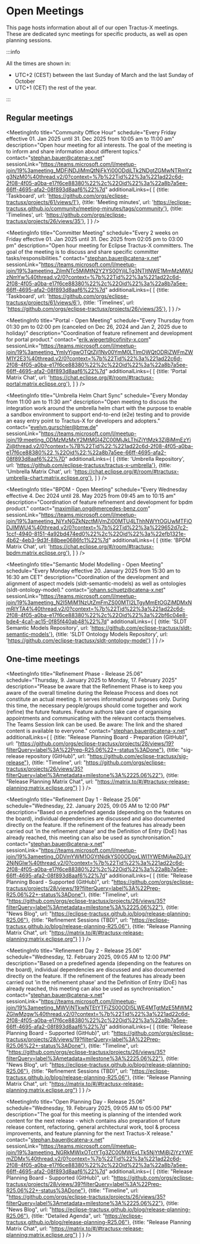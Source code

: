 
# Open Meetings

This page hosts information about all of our open Tractus-X meetings.
These are dedicated sync meetings for specific products, as well as open planning sessions.

:::info

All the times are shown in:
- UTC+2 (CEST) between the last Sunday of March and the last Sunday of October
- UTC+1 (CET) the rest of the year.

:::

## Regular meetings

<MeetingInfo title="Identity Hub - Open Meeting"
             schedule="Bi-weekly on Tuesday (in even weeks) from 09:35 am to 10:30 am"
             description="Open meeting to align and coordinate development of the Identity Hub in Tractus-X."
             contact="marcel.ruland@cofinity-x.com"
             sessionLink="https://teams.microsoft.com/l/meetup-join/19%3ameeting_ODA1N2ExNTktNDFmZi00ODQ5LWE2OTctZTAzNDJkMDA5ZTlh%40thread.v2/0?context=%7b%22Tid%22%3a%2220185250-6c9a-44a7-a177-8af209dbbd71%22%2c%22Oid%22%3a%22d0878ee8-8a41-4c3d-8ae0-c04499bedadc%22%7d"
/>

<MeetingInfo title="EDC Weekly | Extended"
             schedule="Every Tuesday from 10:30 am to 11:00 am"
             description="Open house meeting to support with anything EDC related. You have questions about EDC, problems running/ configuring EDC in your environment or want to know what´s next in EDC and when to expect? This is the place to ask all these questions."
             contact="lars.blaumeiser@cofinity-x.com"
             sessionLink="https://eclipse.zoom.us/j/85945828202?pwd=YODkCen20BOQV9WNJEeNFM8zaOlxo9.1"
/>

<MeetingInfo title="Community Office Hour"
             schedule="Every Friday effective 01. Jan 2025 until 31. Dec 2025 from 10:05 am to 11:00 am"
             description="Open hour meeting for all interests. The goal of the meeting is to inform and share information about different topics."
             contact="stephan.bauer@catena-x.net"
             sessionLink="https://teams.microsoft.com/l/meetup-join/19%3ameeting_MDFiNDJjMmQtNjFkYi00ODdjLTk2NDgtZGMwNTRmYzg3NzM0%40thread.v2/0?context=%7b%22Tid%22%3a%221ad22c6d-2f08-4f05-a0ba-e17f6ce88380%22%2c%22Oid%22%3a%22a8b7a5ee-66ff-4695-afa2-08f893d8aaf6%22%7d"
             additionalLinks={
                [
                    {title: 'Taskboard', url: 'https://github.com/orgs/eclipse-tractusx/projects/61/views/1'},
                    {title: 'Meeting minutes', url: 'https://eclipse-tractusx.github.io/community/meeting-minutes/tags/community'},
                    {title: 'Timelines', url: 'https://github.com/orgs/eclipse-tractusx/projects/26/views/35'},
                ]
             }
/>

<MeetingInfo title="NewJoiner - Office Hour"
             schedule="No dedicated schedule - session needs to be requested"
             description="Are you new to Eclipse Tractus-X and looking for your first insights? Join our New Joiner Session to learn the essentials about the project, how to get started, and how you can contribute. This session is designed to help new members understand the key aspects of Eclipse Tractus-X. If you’re interested in joining, please contact Stephan Bauer."
             contact="stephan.bauer@catena-x.net"
             sessionLink="https://teams.microsoft.com/l/meetup-join/19%3ameeting_ZjAzYzVjZGEtZjEwNC00NDI5LWEwODEtN2RhNmI0NDEzNTI2%40thread.v2/0?context=%7b%22Tid%22%3a%221ad22c6d-2f08-4f05-a0ba-e17f6ce88380%22%2c%22Oid%22%3a%22a8b7a5ee-66ff-4695-afa2-08f893d8aaf6%22%7d"
/>

<MeetingInfo title="Committer Meeting"
             schedule="Every 2 weeks on Friday effective 01. Jan 2025 until 31. Dec 2025 from 02:05 pm to 03:00 pm"
             description="Open hour meeting for Eclipse Tractus-X committers. The goal of the meeting is to discuss and share specific committer tasks/responsibilities."
             contact="stephan.bauer@catena-x.net"
             sessionLink="https://teams.microsoft.com/l/meetup-join/19%3ameeting_ZjlmNTc5MjMtN2Y2YS00YjliLTg3NTItNWE1MmMzMWUzNmYw%40thread.v2/0?context=%7b%22Tid%22%3a%221ad22c6d-2f08-4f05-a0ba-e17f6ce88380%22%2c%22Oid%22%3a%22a8b7a5ee-66ff-4695-afa2-08f893d8aaf6%22%7d"
             additionalLinks={
                [
                    {title: 'Taskboard', url: 'https://github.com/orgs/eclipse-tractusx/projects/61/views/6'},
                    {title: 'Timelines', url: 'https://github.com/orgs/eclipse-tractusx/projects/26/views/35'},
                ]
             }
/>

<MeetingInfo title="Portal - Open Meeting"
             schedule="Every Thursday from 01:30 pm to 02:00 pm (canceled on Dec 26, 2024 and Jan 2, 2025 due to holiday)"
             description="Coordination of feature refinement and development for portal product."
             contact="erik.wiegert@cofinity-x.com"
             sessionLink="https://teams.microsoft.com/l/meetup-join/19%3ameeting_YmIyYjgwOTQtZjI1Ny00YmM0LTlmOWQtODRjZWFmZWM1Y2E3%40thread.v2/0?context=%7b%22Tid%22%3a%221ad22c6d-2f08-4f05-a0ba-e17f6ce88380%22%2c%22Oid%22%3a%22a8b7a5ee-66ff-4695-afa2-08f893d8aaf6%22%7d"
             additionalLinks={
                [
                    {title: 'Portal Matrix Chat', url: 'https://chat.eclipse.org/#/room/#tractusx-portal:matrix.eclipse.org'},
                ]
             }
/>

<MeetingInfo title="Umbrella Helm Chart Sync"
             schedule="Every Monday from 11:00 am to 11:30 am"
             description="Open meeting to discuss the integration work around the umbrella helm chart with the purpose to enable a sandbox environment to support end-to-end (e2e) testing and to provide an easy entry point to Tractus-X for developers and adopters."
             contact="evelyn.gurschler@bmw.de"
             sessionLink="https://teams.microsoft.com/l/meetup-join/19:meeting_ODMzMzMxY2MtMGI4ZC00MjJkLThjZjYtMzk3ZjBjMmEzYjZj@thread.v2/0?context=%7B%22Tid%22:%221ad22c6d-2f08-4f05-a0ba-e17f6ce88380%22,%22Oid%22:%22a8b7a5ee-66ff-4695-afa2-08f893d8aaf6%22%7D"
             additionalLinks={
                [
                    {title: 'Umbrella Repository', url: 'https://github.com/eclipse-tractusx/tractus-x-umbrella'},
                    {title: 'Umbrella Matrix Chat', url: 'https://chat.eclipse.org/#/room/#tractusx-umbrella-chart:matrix.eclipse.org'},
                ]
             }
/>

<MeetingInfo title="BPDM - Open Meeting"
             schedule="Every Wednesday effective 4. Dec 2024 until 28. May 2025 from 09:45 am to 10:15 am"
             description="Coordination of feature refinement and development for bpdm product."
             contact="maximilian.ong@mercedes-benz.com"
             sessionLink="https://teams.microsoft.com/l/meetup-join/19%3ameeting_NjYxNGZkNzctMjVmZi00MTU4LThhNWYtOGUwMTFiODJlMWU4%40thread.v2/0?context=%7b%22Tid%22%3a%229652d7c2-1ccf-4940-8151-4a92bd474ed0%22%2c%22Oid%22%3a%22efb1321e-4b62-4eb3-9d3f-88bee0686fc1%22%7d"
             additionalLinks={
                [
                    {title: 'BPDM Matrix Chat', url: 'https://chat.eclipse.org/#/room/#tractusx-bpdm:matrix.eclipse.org'},
                ]
             }
/>

<MeetingInfo title="Semantic Model Modelling - Open Meeting"
             schedule="Every Monday effective 20. January 2025 from 15:30 am to 16:30 am CET"
             description="Coordination of the development and alignment of aspect models (sldt-semantic-models) as well as ontologies (sldt-ontology-model)."
             contact="johann.schuetz@catena-x.net"
             sessionLink="https://teams.microsoft.com/l/meetup-join/19%3ameeting_N2I5MjM1NzUtZmFmZS00MTI2LTgyMmEtOGZiMDMxNmRlYTA4%40thread.v2/0?context=%7b%22Tid%22%3a%221ad22c6d-2f08-4f05-a0ba-e17f6ce88380%22%2c%22Oid%22%3a%22bf6c04e8-bde4-4ca1-ac15-0f85f440ab48%22%7d"
             additionalLinks={
                [
                    {title: 'SLDT Semantic Models Repository', url: 'https://github.com/eclipse-tractusx/sldt-semantic-models'},
                    {title: 'SLDT Ontology Models Repository', url: 'https://github.com/eclipse-tractusx/sldt-ontology-model'}
                ]
             }
/>

## One-time meetings

<MeetingInfo title="Refinement Phase - Release 25.06"
             schedule="Thursday, 9. January 2025 to Monday, 17. February 2025"
             description="Please be aware that the Refinement Phase is to keep you aware of the overall timeline during the Release Process and does not constitute an actual meeting. It serves informational purposes only. During this time, the necessary people/groups should come together and work (refine) the future features. Feature authors take care of organising appointments and communicating with the relevant contacts themselves. The Teams Session link can be used. Be aware: The link and the shared content is available to everyone."
             contact="stephan.bauer@catena-x.net"
             additionalLinks={
                 [
                     {title: "Release Planning Board - Preparation (GitHub)", url: "https://github.com/orgs/eclipse-tractusx/projects/28/views/19?filterQuery=label%3A%22Prep-R25.06%22+-status%3ADone"},
                     {title: "sig-release repository (GitHub)", url: "https://github.com/eclipse-tractusx/sig-release"},
                     {title: "Timeline", url: "https://github.com/orgs/eclipse-tractusx/projects/26/views/35?filterQuery=label%3Ametadata+milestone%3A%2225.06%22"},
                     {title: "Release Planning Matrix Chat", url: "https://matrix.to/#/#tractusx-release-planning:matrix.eclipse.org"}
                 ]
             }
/>

<MeetingInfo title="Refinement Day 1 - Release 25.06"
             schedule="Wednesday, 22. January 2025, 09:05 AM to 12:00 PM"
             description="Based on a predefined agenda (depending on the features on the board), individual dependencies are discussed and also documented directly on the feature. If the refinement of the features has already been carried out 'in the refinement phase' and the Definition of Entry (DoE) has already reached, this meeting can also be used as synchronisation."
             contact="stephan.bauer@catena-x.net"
             sessionLink="https://teams.microsoft.com/l/meetup-join/19%3ameeting_ODVmYWM1OGYtNjdkYS00ODgxLWI1YWEtMjAwZGJjY2NjNGIw%40thread.v2/0?context=%7b%22Tid%22%3a%221ad22c6d-2f08-4f05-a0ba-e17f6ce88380%22%2c%22Oid%22%3a%22a8b7a5ee-66ff-4695-afa2-08f893d8aaf6%22%7d"
             additionalLinks={
                 [
                     {title: "Release Planning Board - Supported (GitHub)", url: "https://github.com/orgs/eclipse-tractusx/projects/28/views/19?filterQuery=label%3A%22Prep-R25.06%22+-status%3ADone"},
                     {title: "Timeline", url: "https://github.com/orgs/eclipse-tractusx/projects/26/views/35?filterQuery=label%3Ametadata+milestone%3A%2225.06%22"},
                     {title: "News Blog", url: "https://eclipse-tractusx.github.io/blog/release-planning-R25.06"},
                     {title: "Refinement Sessions (TBD)", url: "https://eclipse-tractusx.github.io/blog/release-planning-R25.06"},
                     {title: "Release Planning Matrix Chat", url: "https://matrix.to/#/#tractusx-release-planning:matrix.eclipse.org"}
                 ]
             }
/>

<MeetingInfo title="Refinement Day 2 - Release 25.06"
             schedule="Wednesday, 12. February 2025, 09:05 AM to 12:00 PM"
             description="Based on a predefined agenda (depending on the features on the board), individual dependencies are discussed and also documented directly on the feature. If the refinement of the features has already been carried out 'in the refinement phase' and the Definition of Entry (DoE) has already reached, this meeting can also be used as synchronisation."
             contact="stephan.bauer@catena-x.net"
             sessionLink="https://teams.microsoft.com/l/meetup-join/19%3ameeting_MWVjNTkwNTEtYTFiZS00ODI5LWE4MTgtMzE5MWM2ZGIwMzgw%40thread.v2/0?context=%7b%22Tid%22%3a%221ad22c6d-2f08-4f05-a0ba-e17f6ce88380%22%2c%22Oid%22%3a%22a8b7a5ee-66ff-4695-afa2-08f893d8aaf6%22%7d"
             additionalLinks={
                 [
                     {title: "Release Planning Board - Supported (GitHub)", url: "https://github.com/orgs/eclipse-tractusx/projects/28/views/19?filterQuery=label%3A%22Prep-R25.06%22+-status%3ADone"},
                     {title: "Timeline", url: "https://github.com/orgs/eclipse-tractusx/projects/26/views/35?filterQuery=label%3Ametadata+milestone%3A%2225.06%22"},
                     {title: "News Blog", url: "https://eclipse-tractusx.github.io/blog/release-planning-R25.06"},
                     {title: "Refinement Sessions (TBD)", url: "https://eclipse-tractusx.github.io/blog/release-planning-R25.06"},
                     {title: "Release Planning Matrix Chat", url: "https://matrix.to/#/#tractusx-release-planning:matrix.eclipse.org"}
                 ]
             }
/>

<MeetingInfo title="Open Planning Day - Release 25.06"
             schedule="Wednesday, 19. February 2025, 09:05 AM to 05:00 PM"
             description="The goal for this meeting is planning of the intended work content for the next release - which contains also preparation of future release content, refactoring, general architectural work, tool & process improvements, and feature planning for the next Tractus-X release."
             contact="stephan.bauer@catena-x.net"
             sessionLink="https://teams.microsoft.com/l/meetup-join/19%3ameeting_NGRkMWIxOTctYTg3ZC00MWExLTk5NjYtMjBjZjYzYWFmZDMx%40thread.v2/0?context=%7b%22Tid%22%3a%221ad22c6d-2f08-4f05-a0ba-e17f6ce88380%22%2c%22Oid%22%3a%22a8b7a5ee-66ff-4695-afa2-08f893d8aaf6%22%7d"
             additionalLinks={
                 [
                     {title: "Release Planning Board - Supported (GitHub)", url: "https://github.com/orgs/eclipse-tractusx/projects/28/views/39?filterQuery=label%3A%22Prep-R25.06%22+-status%3ADone"},
                     {title: "Timeline", url: "https://github.com/orgs/eclipse-tractusx/projects/26/views/35?filterQuery=label%3Ametadata+milestone%3A%2225.06%22"},
                     {title: "News Blog", url: "https://eclipse-tractusx.github.io/blog/release-planning-R25.06"},
                     {title: "Detailed Agenda", url: "https://eclipse-tractusx.github.io/blog/release-planning-R25.06"},
                     {title: "Release Planning Matrix Chat", url: "https://matrix.to/#/#tractusx-release-planning:matrix.eclipse.org"}
                 ]
             }
/>
